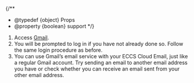 
{/**
  * @typedef {object} Props
  * @property {boolean} support
  */}

1. Access [Gmail](https://mail.google.com/a/g.ecc.u-tokyo.ac.jp).
2. You will be prompted to log in if you have not already done so. Follow the same login procedure as before.
3. You can use Gmail’s email service with your ECCS Cloud Email, just like a regular Gmail account. Try sending an email to another email address you have or check whether you can receive an email sent from your other email address.

<Support lang="en" show={props.support} />
